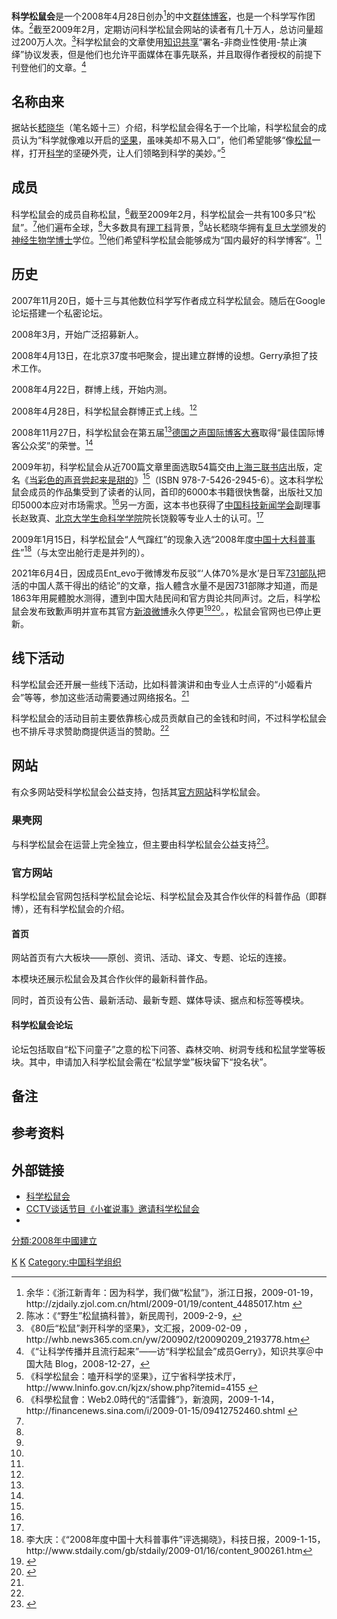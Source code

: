 {{Infobox Non-profit
| Non-profit_name   = 科学松鼠会
| Non-profit_logo   = [[File:Songshuhui_logo.gif|200px]]
| Non-profit_type   = [[科普|科普]]
| founded_date      = {{start date and age|2008|04|28}}<ref name="zjdaily" />
| dissolved = {{start date and age|2021|06|04}}
| founder           = [[嵇晓华|嵇晓华]]<ref name="lninfo"/>
| location          = {{PRC}}[[北京|北京]]
| origins           = 
| key_people        = [[嵇晓华|嵇晓华]]<small>（站长）</small>，达文西，小庄
| area_served       = {{PRC}}
| focus             = 科学传播
| financed_by       = [[北京果壳互动科技传媒公司|北京果壳互动科技传媒公司]]
| num_volunteers    = 
| num_employees     = 3<small>（全职）</small>，?<small>（兼职）</small>
| num_members       = 109<ref name="aboutus">科学松鼠会 » 作者地图，http://songshuhui.net/authors {{Wayback|url=http://songshuhui.net/authors |date=20200903224925 }}</ref>
| owner             = 科学松鼠会
| Non-profit_slogan = 让我们剥开科学的坚果
| homepage          = [https://web.archive.org/web/20190712091722/https://songshuhui.net/ 科学松鼠会]{{noteTag|1=Webarchive显示网站处于出售状态，何时未知}}
| footnotes         = [http://songshuhui.net/forum/ 科学松鼠会论坛]
}}
'''科学松鼠会'''是一个2008年4月28日创办<ref name="zjdaily">余华：《浙江新青年：因为科学，我们做“松鼠”》，浙江日报，2009-01-19，http://zjdaily.zjol.com.cn/html/2009-01/19/content_4485017.htm {{Wayback|url=http://zjdaily.zjol.com.cn/html/2009-01/19/content_4485017.htm |date=20120309034150 }}</ref>的中文[[群体博客|群体博客]]，也是一个科学写作团体。<ref name="xinmin">陈冰：《“野生”松鼠搞科普》，新民周刊，2009-2-9，{{cite web |url=http://xmzk.xinmin.cn/xmzk/html/2009-02/09/content_317422.htm |title=存档副本 |accessdate=2010-09-16 |deadurl=yes |archiveurl=https://web.archive.org/web/20110707051820/http://xmzk.xinmin.cn/xmzk/html/2009-02/09/content_317422.htm |archivedate=2011-07-07 }}</ref>截至2009年2月，定期访问科学松鼠会网站的读者有几十万人，总访问量超过200万人次。<ref name="news365">《80后“松鼠”剥开科学的坚果》，文汇报，2009-02-09 ，http://whb.news365.com.cn/yw/200902/t20090209_2193778.htm{{dead link|date=2018年1月 |bot=InternetArchiveBot |fix-attempted=yes }}</ref>科学松鼠会的文章使用[[知识共享|知识共享]]“署名-非商业性使用-禁止演绎”协议发表，但是他们也允许平面媒体在事先联系，并且取得作者授权的前提下刊登他们的文章。<ref name="creativecommons">《“让科学传播并且流行起来”——访“科学松鼠会”成员Gerry》，知识共享＠中国大陆 Blog，2008-12-27，{{cite web |url=http://cn.creativecommons.org/index.php/2008/12/27/songshuhui/ |title=存档副本 |accessdate=2010-09-16 |deadurl=yes |archiveurl=https://web.archive.org/web/20090403052636/http://cn.creativecommons.org/index.php/2008/12/27/songshuhui/ |archivedate=2009-04-03 }}</ref>

==名称由来==
据站长[[嵇晓华|嵇晓华]]（笔名姬十三）介绍，科学松鼠会得名于一个比喻，科学松鼠会的成员认为“科学就像难以开启的[[坚果|坚果]]，虽味美却不易入口”，他们希望能够“像[[松鼠|松鼠]]一样，打开[[科学|科学]]的坚硬外壳，让人们领略到科学的美妙。”<ref name="lninfo">《科学松鼠会：嗑开科学的坚果》，辽宁省科学技术厅，http://www.lninfo.gov.cn/kjzx/show.php?itemid=4155 {{Wayback|url=http://www.lninfo.gov.cn/kjzx/show.php?itemid=4155 |date=20180120065905 }}</ref>

==成员==

科学松鼠会的成员自称松鼠，<ref name="sina">《科學松鼠會：Web2.0時代的“活雷鋒”》，新浪网，2009-1-14，http://financenews.sina.com/i/2009-01-15/09412752460.shtml {{Wayback|url=http://financenews.sina.com/i/2009-01-15/09412752460.shtml |date=20090118194738 }}</ref>截至2009年2月，科学松鼠会一共有100多只“松鼠”。<ref name="news365"/>他们遍布全球，<ref name="xinmin"/>大多数具有[[理科|理]][[工科|工科]]背景，<ref name="news365"/>站长嵇晓华拥有[[复旦大学|复旦大学]]颁发的[[神经生物学|神经生物学]][[博士|博士]]学位。<ref name="lninfo"/>他们希望科学松鼠会能够成为“国内最好的科学博客”。<ref name="creativecommons"/>

==历史==
2007年11月20日，姬十三与其他数位科学写作者成立科学松鼠会。随后在Google论坛搭建一个私密论坛。

2008年3月，开始广泛招募新人。

2008年4月13日，在北京37度书吧聚会，提出建立群博的设想。Gerry承担了技术工作。

2008年4月22日，群博上线，开始内测。

2008年4月28日，科学松鼠会群博正式上线。<ref name="zjdaily"/>

2008年11月27日，科学松鼠会在第五届<ref name="creativecommons"/>[[德国之声国际博客大赛|德国之声国际博客大赛]]取得“最佳国际博客公众奖”的荣誉。<ref name="sina"/>

2009年初，科学松鼠会从近700篇文章里面选取54篇交由[[上海三联书店|上海三联书店]]出版，定名《[[当彩色的声音尝起来是甜的|当彩色的声音尝起来是甜的]]》<ref name="news365"/>（ISBN 978-7-5426-2945-6）。这本科学松鼠会成员的作品集受到了读者的认同，首印的6000本书籍很快售罄，出版社又加印5000本应对市场需求。<ref name="xinmin"/>另一方面，这本书也获得了[[中国科技新闻学会|中国科技新闻学会]]副理事长赵致真、[[北京大学|北京大学]][[北京大学生命科学学院|生命科学学院]]院长饶毅等专业人士的认可。<ref name="news365"/>

2009年1月15日，科学松鼠会“人气蹿红”的现象入选“2008年度[[中国十大科普事件|中国十大科普事件]]”<ref name="stdaily">李大庆：《“2008年度中国十大科普事件”评选揭晓》，科技日报，2009-1-15，http://www.stdaily.com/gb/stdaily/2009-01/16/content_900261.htm</ref>（与太空出舱行走是并列的）。

2021年6月4日，因成员Ent_evo于微博发布反驳“‘人体70%是水’是日军[[731部队|731部队]]把活的中国人蒸干得出的结论”的文章，指人體含水量不是因731部隊才知道，而是1863年用屍體脫水测得，遭到中国大陆民间和官方舆论共同声讨。之后，科学松鼠会发布致歉声明并宣布其官方[[新浪微博|新浪微博]]永久停更<ref>{{cite news |author1=沈旻靜 |title=中國大陸科普帳號被指為日本731部隊洗白後停更，科學與政治是否不可能分開？ |url=https://theinitium.com/roundtable/20210607-roundtable-zh-Science-Squirrel/ |accessdate=2022-04-04 |work=端傳媒 |date=2021-06-07 |archiveurl=https://web.archive.org/web/20210628174404/https://theinitium.com/roundtable/20210607-roundtable-zh-Science-Squirrel/ |archivedate=2021-06-28 |language=zh |dead-url=no}}</ref><ref name=end>{{cite news |title=“科学松鼠会”因转发不当言论道歉：将永久停更微博 |url=https://finance.sina.com.cn/chanjing/gsnews/2021-06-04/doc-ikqciyzi7695137.shtml |accessdate=2021-06-05 |archive-date=2021-06-06 |archive-url=https://web.archive.org/web/20210606060813/https://finance.sina.com.cn/chanjing/gsnews/2021-06-04/doc-ikqciyzi7695137.shtml |dead-url=no }}</ref>。{{as of|2020|01}}，松鼠会官网也已停止更新。

==线下活动==
科学松鼠会还开展一些线下活动，比如科普演讲和由专业人士点评的“小姬看片会”等等，参加这些活动需要通过网络报名。<ref name="xinmin"/>

科学松鼠会的活动目前主要依靠核心成员贡献自己的金钱和时间，不过科学松鼠会也不排斥寻求赞助商提供适当的赞助。<ref name="news365"/>

==网站==
有众多网站受科学松鼠会公益支持，包括其[[官方网站|官方网站]]科学松鼠会。
=== 果壳网 ===
{{main|果壳网}}
与科学松鼠会在运营上完全独立，但主要由科学松鼠会公益支持<ref>{{Cite web |url=http://www.guokr.com/about/ |title=果壳网：关于我们 |access-date=2012-08-17 |archive-date=2021-03-31 |archive-url=https://web.archive.org/web/20210331182826/https://www.guokr.com/about/ |dead-url=no }}</ref>。

===官方网站===
科学松鼠会官网包括科学松鼠会论坛、科学松鼠会及其合作伙伴的科普作品（即群博），还有科学松鼠会的介绍。
==== 首页 ====
网站首页有六大板块——原创、资讯、活动、译文、专题、论坛的连接。

本模块还展示松鼠会及其合作伙伴的最新科普作品。

同时，首页设有公告、最新活动、最新专题、媒体导读、据点和标签等模块。
====科学松鼠会论坛====
论坛包括取自“松下问童子”之意的松下问答、森林交响、树洞专线和松鼠学堂等板块。其中，申请加入科学松鼠会需在“松鼠学堂”板块留下“投名状”。

==备注==
{{Notefoot}}

==参考资料==
{{reflist}}

==外部链接==
* [https://web.archive.org/web/20190712091722/https://songshuhui.net/ 科学松鼠会]
* [https://web.archive.org/web/20101203070331/http://space.tv.cctv.com/video/VIDE1238338697369758 CCTV谈话节目《小崔说事》邀请科学松鼠会]
* {{Sinaweibo|songshuhui}}

[[Category:内容开放|K]]
[[Category:網誌|K]]
[[Category:中国科学组织|Category:中国科学组织]]
[[分類:2008年中國建立|分類:2008年中國建立]]